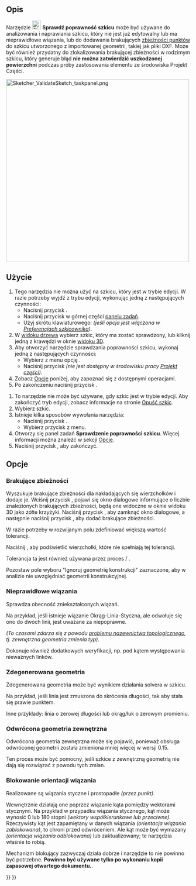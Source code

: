 <languages/>

{{Docnav/pl
|[[Sketcher_ReorientSketch/pl|Zmień orientację szkicu]]
|[[Sketcher_MergeSketches/pl|Połącz szkice]]
|[[Sketcher_Workbench/pl|środowisko pracy Szkicownik]]
|IconL=Sketcher_ReorientSketch.svg
|IconR=Sketcher MergeSketch.svg‎
|IconC=Workbench_Sketcher.svg
}}

{{GuiCommand/pl
|Name=Sketcher ValidateSketch
|Name/pl=Szkicownik: Sprawdź poprawność szkicu
|MenuLocation=Szkic → Sprawdź poprawność szkicu ...
|Workbenches=[[Sketcher_Workbench/pl|Szkicownik]], [[PartDesign_Workbench/pl|Projekt części]]
|SeeAlso=[[Sketcher_ConstrainCoincident/pl|Szkicownik: Wiązanie zbieżności punktów]]
}}

<span id="Description"></span>
==Opis==

Narzędzie [[Image:Sketcher_ValidateSketch.svg|24px]] '''Sprawdź poprawność szkicu''' może być używane do analizowania i naprawiania szkicu, który nie jest już edytowalny lub ma nieprawidłowe wiązania, lub do dodawania brakujących [[Sketcher_ConstrainCoincident/pl|zbieżności punktów]] do szkicu utworzonego z importowanej geometrii, takiej jak pliki DXF. Może być również przydatny do zlokalizowania brakującej zbieżności w rodzimym szkicu, który generuje błąd '''nie można zatwierdzić uszkodzonej powierzchni''' podczas próby zastosowania elementu ze środowiska Projekt Części.

[[File:Sketcher_ValidateSketch_taskpanel.png|x500px]]
{{Caption|Panel zadań sprawdzania poprawności w środowisku pracy Szkicownik}}

<span id="Usage"></span>
==Użycie==

# Tego narzędzia nie można użyć na szkicu, który jest w trybie edycji. W razie potrzeby wyjdź z trybu edycji, wykonując jedną z następujących czynności:
#* Naciśnij przycisk {{Button|[[File:Sketcher_LeaveSketch.svg|16px]] [[Sketcher_LeaveSketch/pl|Opuść szkic]]}}.
#* Naciśnij przycisk {{Button|Zamknij}} w górnej części [[Task_panel/pl|panelu zadań]].
#* Użyj skrótu klawiaturowego: {{KEY|Esc}} ''(jeśli opcja jest włączona w [[Sketcher_Preferences/pl#Informacje_og.C3.B3lne|Preferencjach szkicownika]])''.
# W [[Tree_view/pl|widoku drzewa]] wybierz szkic, który ma zostać sprawdzony, lub kliknij jedną z krawędzi w oknie [[3D_view/pl|widoku 3D]].
# Aby otworzyć narzędzie sprawdzania poprawności szkicu, wykonaj jedną z następujących czynności:
#* Wybierz z menu opcję {{MenuCommand|Sketch → Validate sketch...}}.
#* Naciśnij przycisk {{Button|[[File:Sketcher_ValidateSketch.svg|16px]]. [[Sketcher_ValidateSketch/pl|Sprawdź poprawność szkicu]]}} ''(nie jest dostępny w środowisku pracy [[PartDesign_Workbench/pl|Projekt części]])''.
# Zobacz [[#Opcje|Opcje]] poniżej, aby zapoznać się z dostępnymi operacjami.
# Po zakończeniu naciśnij przycisk {{Button|Zamknij}}.




# To narzędzie nie może być używane, gdy szkic jest w trybie edycji. Aby zakończyć tryb edycji, zobacz informacje na stronie [[Sketcher_LeaveSketch/pl|Opuść szkic]].
# Wybierz szkic.
# Istnieje kilka sposobów wywołania narzędzia:
#* Naciśnij przycisk {{Button|[[Image:Sketcher_ValidateSketch.svg|16px]] '''Sprawdź poprawność szkicu'''}}.
#* Wybierz przycisk {{MenuCommand|Szkic → [[Image:Sketcher_ValidateSketch.svg|16px]] Sprawdź poprawność szkicu ...}} z menu.
# Otworzy się panel zadań '''Sprawdzenie poprawności szkicu'''. Więcej informacji można znaleźć w sekcji [[#Opcje|Opcje]].
# Naciśnij przycisk {{Button|Zamknij}}, aby zakończyć.

<span id="Options"></span>
==Opcje==

<span id="Missing_Coincidences"></span>
===Brakujące zbieżności===

Wyszukuje brakujące zbieżności dla nakładających się wierzchołków i dodaje je. Wciśnij przycisk {{Button|Znajdź}}, pojawi się okno dialogowe informujące o liczbie znalezionych brakujących zbieżności, będą one widoczne w oknie widoku 3D jako żółte krzyżyki. Naciśnij przycisk {{Button|OK}}, aby zamknąć okno dialogowe, a następnie naciśnij przycisk {{Button|Napraw}}, aby dodać brakujące zbieżności.

<div class="mw-translate-fuzzy">
W razie potrzeby w rozwijanym polu zdefiniować większą wartość tolerancji.
</div>

Naciśnij {{Button|Podświetl otwarte wierzchołki}}, aby podświetlić wierzchołki, które nie spełniają tej tolerancji.

Tolerancja ta jest również używana przez proces {{Button|Znajdź}} / {{Button|Napraw}}.

Pozostaw pole wyboru "Ignoruj geometrię konstrukcji" zaznaczone, aby w analizie nie uwzględniać geometrii konstrukcyjnej.

<span id="Invalid_Constraints"></span>
===Nieprawidłowe wiązania===

Sprawdza obecność zniekształconych wiązań.

Na przykład, jeśli istnieje wiązanie Okrąg-Linia-Styczna, ale odwołuje się ono do dwóch linii, jest uważane za niepoprawne.

''(To czasami zdarza się z powodu [[Topological_naming_problem/pl|problemu nazewnictwa topologicznego]], tj. zewnętrzna geometria zmienia typ)''.

Dokonuje również dodatkowych weryfikacji, np. pod kątem występowania nieważnych linków.

<span id="Degenerated_Geometry"></span>
===Zdegenerowana geometria===

Zdegenerowana geometria może być wynikiem działania solvera w szkicu.

Na przykład, jeśli linia jest zmuszona do skrócenia długości, tak aby stała się prawie punktem.

Inne przykłady: linia o zerowej długości lub okrąg/łuk o zerowym promieniu.

<span id="Reversed_External_Geometry"></span>
===Odwrócona geometria zewnętrzna===

Odwrócona geometria zewnętrzna może się pojawić, ponieważ obsługa odwróconej geometrii została zmieniona mniej więcej w wersji 0.15.

Ten proces może być pomocny, jeśli szkice z zewnętrzną geometrią nie dają się rozwiązać z powodu tych zmian.

<span id="Constraint_Orientation_Locking"></span>
===Blokowanie orientacji wiązania===

Realizowane są wiązania styczne i prostopadłe ''(przez punkt)''.

Wewnętrznie działają one poprzez wiązanie kąta pomiędzy wektorami stycznymi. Na przykład w przypadku wiązania stycznego, kąt może wynosić 0 lub 180 stopni ''(wektory współkierunkowe lub przeciwne)''. Rzeczywisty kąt jest zapamiętany w danych wiązania ''(orientacja wiązania zablokowana)'', to chroni przed odwróceniem. Ale kąt może być wymazany ''(orientacja wiązania odblokowana)'' lub zaktualizowany; te narzędzia właśnie to robią. 

Mechanizm blokujący zazwyczaj działa dobrze i narzędzie to nie powinno być potrzebne. '''Powinno być używane tylko po wykonaniu kopii zapasowej otwartego dokumentu.'''.


{{Docnav/pl
|[[Sketcher_ReorientSketch/pl|Zmień orientację szkicu]]
|[[Sketcher_MergeSketches/pl|Połącz szkice]]
|[[Sketcher_Workbench/pl|środowisko pracy Szkicownik]]
|IconL=Sketcher_ReorientSketch.svg
|IconR=Sketcher MergeSketch.svg‎
|IconC=Workbench_Sketcher.svg
}}

{{Sketcher_Tools_navi{{#translation:}}}}
{{Userdocnavi{{#translation:}}}}